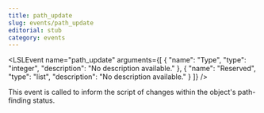 ```yaml
---
title: path_update
slug: events/path_update
editorial: stub
category: events
---
```


<LSLEvent
	name="path_update"
	arguments={[
	{
		"name": "Type",
		"type": "integer",
		"description": "No description available."
	},
	{
		"name": "Reserved",
		"type": "list",
		"description": "No description available."
	}
]}
/>

This event is called to inform the script of changes within the object's path-finding status.
